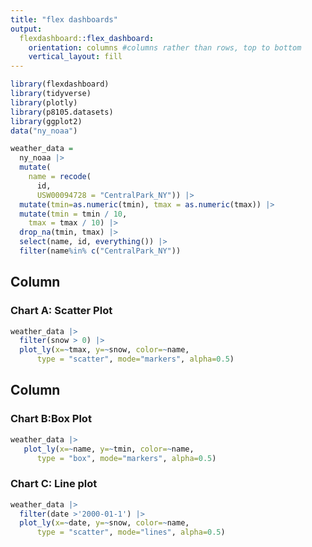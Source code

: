 ```yaml
---
title: "flex dashboards"
output: 
  flexdashboard::flex_dashboard:
    orientation: columns #columns rather than rows, top to bottom 
    vertical_layout: fill
---
```


```r
library(flexdashboard)
library(tidyverse)
library(plotly)
library(p8105.datasets)
library(ggplot2)
data("ny_noaa")
```


```r
weather_data = 
  ny_noaa |>
  mutate(
    name = recode(
      id, 
      USW00094728 = "CentralPark_NY")) |>
  mutate(tmin=as.numeric(tmin), tmax = as.numeric(tmax)) |>
  mutate(tmin = tmin / 10,
    tmax = tmax / 10) |>
  drop_na(tmin, tmax) |>
  select(name, id, everything()) |>
  filter(name%in% c("CentralPark_NY"))
```

Column {data-width=650} 
-----------------------------------------------------------------------

### Chart A: Scatter Plot

```r
weather_data |>
  filter(snow > 0) |>
  plot_ly(x=~tmax, y=~snow, color=~name,
      type = "scatter", mode="markers", alpha=0.5)
```

Column {data-width=350}
-----------------------------------------------------------------------

### Chart B:Box Plot

```r
weather_data |>
   plot_ly(x=~name, y=~tmin, color=~name,
      type = "box", mode="markers", alpha=0.5)
```

### Chart C: Line plot

```r
weather_data |>
  filter(date >'2000-01-1') |>
  plot_ly(x=~date, y=~snow, color=~name,
      type = "scatter", mode="lines", alpha=0.5)
```
